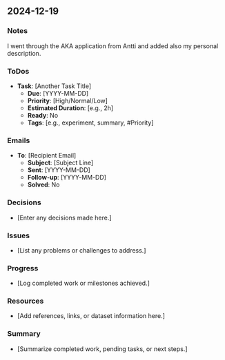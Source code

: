 ## 2024-12-19

### Notes
I went through the AKA application from Antti and added also my personal description.

### ToDos
- **Task**: [Another Task Title]
  - **Due**: [YYYY-MM-DD]
  - **Priority**: [High/Normal/Low]
  - **Estimated Duration**: [e.g., 2h]
  - **Ready**: No
  - **Tags**: [e.g., experiment, summary, #Priority]

### Emails
- **To**: [Recipient Email]
  - **Subject**: [Subject Line]
  - **Sent**: [YYYY-MM-DD]
  - **Follow-up**: [YYYY-MM-DD]
  - **Solved**: No

### Decisions
- [Enter any decisions made here.]

### Issues
- [List any problems or challenges to address.]

### Progress
- [Log completed work or milestones achieved.]

### Resources
- [Add references, links, or dataset information here.]

### Summary
- [Summarize completed work, pending tasks, or next steps.]

